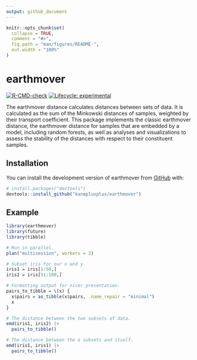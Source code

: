 ```yaml
---
output: github_document
---
```


<!-- README.md is generated from README.Rmd. Please edit that file -->

```r
knitr::opts_chunk$set(
  collapse = TRUE,
  comment = "#>",
  fig.path = "man/figures/README-",
  out.width = "100%"
)
```

# earthmover

<!-- badges: start -->
[![R-CMD-check](https://github.com/kaneplusplus/earthmover/actions/workflows/R-CMD-check.yaml/badge.svg)](https://github.com/kaneplusplus/earthmover/actions/workflows/R-CMD-check.yaml)
[![Lifecycle: experimental](https://img.shields.io/badge/lifecycle-experimental-orange.svg)](https://lifecycle.r-lib.org/articles/stages.html#experimental)
<!-- badges: end -->

The earthmover distance calculates distances between sets of data. It is 
calculated as the sum of the Minkowski distances of samples, weighted by 
their transport coefficient. This package implements the classic earthmover 
distance, the earthmover distance for samples that are embedded by a model, 
including random forests, as well as analyses and visualizations to assess the 
stability of the distances with respect to their constituent samples.

## Installation

You can install the development version of earthmover from [GitHub](https://github.com/) with:

``` r
# install.packages("devtools")
devtools::install_github("kaneplusplus/earthmover")
```

## Example


```r
library(earthmover)
library(future)
library(tibble)

# Run in parallel.
plan("multisession", workers = 2)

# Subset iris for our x and y.
iris1 = iris[1:50,]
iris2 = iris[51:100,]

# Formatting output for nicer presentation.
pairs_to_tibble = \(x) {
  x$pairs = as_tibble(x$pairs, .name_repair = "minimal")
  x
}

# The distance between the two subsets of data.
emd(iris1, iris2) |> 
  pairs_to_tibble()

# The distance between the a subsets and itself.
emd(iris1, iris1) |>
  pairs_to_tibble()
```

